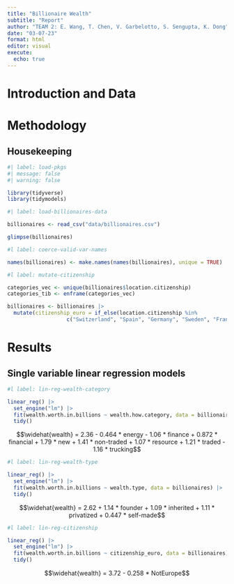```yaml
---
title: "Billionaire Wealth"
subtitle: "Report"
author: "TEAM 2: E. Wang, T. Chen, V. Garbelotto, S. Sengupta, K. Dong"
date: "03-07-23"
format: html
editor: visual
execute:
  echo: true
---
```


# Introduction and Data

# Methodology
## Housekeeping
```r
#| label: load-pkgs
#| message: false
#| warning: false

library(tidyverse)
library(tidymodels)

```

```r
#| label: load-billionaires-data

billionaires <- read_csv("data/billionaires.csv")

glimpse(billionaires)
```

```r
#l label: coerce-valid-var-names

names(billionaires) <- make.names(names(billionaires), unique = TRUE)
```

```r
#l label: mutate-citizenship

categories_vec <- unique(billionaires$location.citizenship)
categories_tib <- enframe(categories_vec)

billionaires <- billionaires |>
  mutate(citizenship_euro = if_else(location.citizenship %in% 
                   c("Switzerland", "Spain", "Germany", "Sweden", "France", "Italy", "Russia", "United Kingdom", "Turkey", "Netherlands", "Greece", "Ireland", "Ukraine", "Czech Republic", "Denmark", "Austria", "Portugal", "Liechtenstein", "Norway", "Belgium", "Poland", "Finland", "Guernsey", "Romania", "Lithuania"), "Europe", "Not Europe"))
```

# Results
## Single variable linear regression models

```r
#l label: lin-reg-wealth-category

linear_reg() |>
  set_engine("lm") |>
  fit(wealth.worth.in.billions ~ wealth.how.category, data = billionaires) |>
  tidy()

```

$$\widehat{wealth} = 2.36 - 0.464 * energy - 1.06 * finance + 0.872 * financial
+ 1.79 * new + 1.41 * non-traded + 1.07 * resource + 1.21 * traded - 1.16 * trucking$$

```r
#l label: lin-reg-wealth-type

linear_reg() |>
  set_engine("lm") |>
  fit(wealth.worth.in.billions ~ wealth.type, data = billionaires) |>
  tidy()

```

$$\widehat{wealth} = 2.62 + 1.14 * founder + 1.09 * inherited + 1.11 * privatized + 0.447 * self-made$$

```r
#l label: lin-reg-citizenship

linear_reg() |>
  set_engine("lm") |>
  fit(wealth.worth.in.billions ~ citizenship_euro, data = billionaires) |>
  tidy()
```

$$\widehat{wealth} = 3.72 - 0.258 * NotEurope$$
